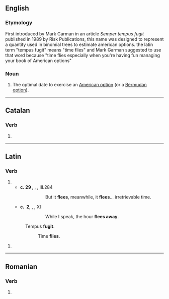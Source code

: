 ==English==

===Etymology===
First introduced by Mark Garman in an article ''Semper tempus fugit'' published in 1989 by Risk Publications, this name was designed to represent a quantity used in binomial trees to estimate american options. the latin term "tempus fugit" means "time flies" and Mark Garman suggested to use that word because "time flies especially when you're having fun managing your book of American options"

===Noun===
{{en-noun}}

# {{lb|en|finance}} The optimal date to exercise an [[American option]] (or a [[Bermudan option]]).

----

==Catalan==

===Verb===
{{head|ca|verb form}}

# {{ca-verb form of|t=past|m=ptc|fugir}}

----

==Latin==

===Verb===
{{la-verb-form|fugit}}

# {{inflection of|fugiō||3|s|pres|actv|indc|lang=la}}
#* '''c.&nbsp;29&nbsp;{{smallcaps|bc}}''', {{w|Publius Vergilius Maro}}, ''{{w|Georgicon}}'', III.284
#*: {{smallcaps|sed '''fvgit''' interea '''fvgit''' inreparabile tempvs}}
#*:: But it '''flees''', meanwhile, it '''flees'''... irretrievable time.
#* '''c.&nbsp;{{smallcaps|ad}}&nbsp;2''', {{w|Publius Ovidius Naso}}, ''{{w|Ars Amatoria}}'', XI
#*: {{smallcaps|dvm loqvor hora '''fvgit'''}}
#*:: While I speak, the hour '''flees away'''.
#: Tempus '''fugit'''.
#:: Time '''flies'''.

{{la-verb-form|fūgit}}

# {{inflection of|fugiō||3|s|perf|actv|indc|lang=la}}

----

==Romanian==

===Verb===
{{ro-past|fugi}}

# {{past participle of|fugi|lang=ro}}
